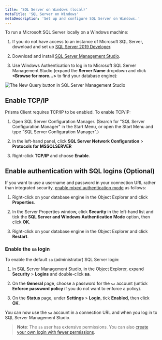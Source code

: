 ```yaml
---
title: 'SQL Server on Windows (local)'
metaTitle: 'SQL Server on Windows'
metaDescription: 'Set up and configure SQL Server on Windows.'
---
```


<TopBlock title={frontMatter.title}>

To run a Microsoft SQL Server locally on a Windows machine:

1. If you do not have access to an instance of Microsoft SQL Server, download and set up [SQL Server 2019 Developer](https://www.microsoft.com/en-us/sql-server/sql-server-downloads).

1. Download and install [SQL Server Management Studio](https://docs.microsoft.com/en-us/sql/ssms/download-sql-server-management-studio-ssms?view=sql-server-ver15).

1. Use Windows Authentication to log in to Microsoft SQL Server Management Studio (expand the **Server Name** dropdown and click **&lt;Browse for more...&gt;** to find your database engine):

![The New Query button in SQL Server Management Studio](/img/orm/connect-sql-server.png)

</TopBlock>

## Enable TCP/IP

Prisma Client requires TCP/IP to be enabled. To enable TCP/IP:

1. Open SQL Server Configuration Manager. (Search for "SQL Server Configuration Manager" in the Start Menu, or open the Start Menu and type "SQL Server Configuration Manager".)

1. In the left-hand panel, click **SQL Server Network Configuration** > **Protocols for MSSQLSERVER**

1. Right-click **TCP/IP** and choose **Enable**.

## Enable authentication with SQL logins (Optional)

If you want to use a username and password in your connection URL rather than integrated security, [enable mixed authentication mode](https://docs.microsoft.com/en-us/sql/database-engine/configure-windows/change-server-authentication-mode?view=sql-server-ver15) as follows:

1. Right-click on your database engine in the Object Explorer and click **Properties**.

1. In the Server Properties window, click **Security** in the left-hand list and tick the **SQL Server and Windows Authentication Mode** option, then click **OK**.

1. Right-click on your database engine in the Object Explorer and click **Restart**.

### Enable the `sa` login

To enable the default `sa` (administrator) SQL Server login:

1. In SQL Server Management Studio, in the Object Explorer, expand **Security** > **Logins** and double-click **sa**.

1. On the **General** page, choose a password for the `sa` account (untick **Enforce password policy** if you do not want to enforce a policy).

1. On the **Status** page, under **Settings** > **Login**, tick **Enabled**, then click **OK**.

You can now use the `sa` account in a connection URL and when you log in to SQL Server Management Studio.

> **Note**: The `sa` user has extensive permissions. You can also [create your own login with fewer permissions](https://docs.microsoft.com/en-us/sql/relational-databases/security/authentication-access/create-a-login?view=sql-server-ver15).
